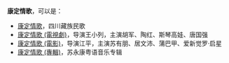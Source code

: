 '''康定情歌'''，可以是：
* [[康定情歌|康定情歌]]，四川藏族民歌
* [[康定情歌_(電視劇)|康定情歌 (電視劇)]]，导演王小列，主演胡军、陶红、斯琴高娃、唐国强
* [[康定情歌_(電影)|康定情歌 (電影)]]，导演江平，主演苏有朋、居文沛、蒲巴甲、爱新觉罗·启星
* [[康定情歌_(專輯)|康定情歌 (專輯)]]，苏永康粤语音乐专辑
{{disambig|Cat=四字作品消歧义}}